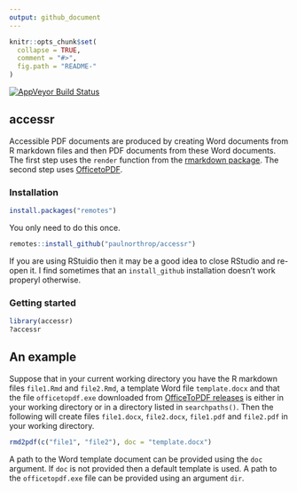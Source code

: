 ```yaml
---
output: github_document
---
```


<!-- README.md is generated from README.Rmd. Please edit that file -->

```r
knitr::opts_chunk$set(
  collapse = TRUE,
  comment = "#>",
  fig.path = "README-"
)
```

[![AppVeyor Build Status](https://ci.appveyor.com/api/projects/status/github/paulnorthrop/stat0002?branch=master&svg=true)](https://ci.appveyor.com/project/paulnorthrop/stat0002)

## accessr

Accessible PDF documents are produced by creating Word documents from R markdown files and then PDF documents from these Word documents.  The first step uses the `render` function from the [rmarkdown package](https://cran.r-project.org/package=rmarkdown).  The second step uses [OfficetoPDF](https://github.com/cognidox/OfficeToPDF).

### Installation

```r
install.packages("remotes")
```

You only need to do this once.  

```r
remotes::install_github("paulnorthrop/accessr")
```

If you are using RStuidio then it may be a good idea to close RStudio and re-open it.  I find sometimes that an `install_github` installation doesn't work properyl otherwise.  

### Getting started

```r
library(accessr)
?accessr
```

## An example

Suppose that in your current working directory you have the R markdown files `file1.Rmd` and `file2.Rmd`, a template Word file `template.docx` and that the file `officetopdf.exe` downloaded from [OfficeToPDF releases](https://github.com/cognidox/OfficeToPDF/releases) is either in your working directory or in a directory listed in `searchpaths()`.  Then the following will create files `file1.docx`, `file2.docx`, `file1.pdf` and `file2.pdf` in your working directory.

```r
rmd2pdf(c("file1", "file2"), doc = "template.docx")
```

A path to the Word template document can be provided using the `doc` argument.  If `doc` is not provided then a default template is used.  A path to the `officetopdf.exe` file can be provided using an argument `dir`. 
